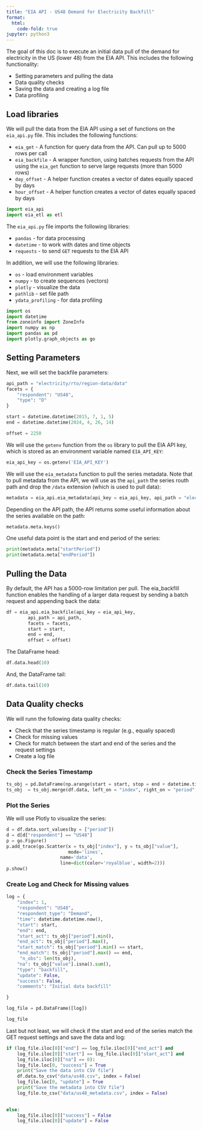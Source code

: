 ```yaml
---
title: "EIA API - US48 Demand for Electricity Backfill"
format:
  html:
    code-fold: true
jupyter: python3
---
```


The goal of this doc is to execute an initial data pull of the demand for electricity in the US (lower 48) from the EIA API. This includes the following functionality:

- Setting parameters and pulling the data
- Data quality checks
- Saving the data and creating a log file
- Data profiling

## Load libraries

We will pull the data from the EIA API using a set of functions on the `eia_api.py` file. This includes the following functions:

- `eia_get` - A function for query data from the API. Can pull up to 5000 rows per call
- `eia_backfile` - A wrapper function, using batches requests from the API using the `eia_get` function to serve large requests (more than 5000 rows)
- `day_offset` - A helper function creates a vector of dates equally spaced by days
- `hour_offset` - A helper function creates a vector of dates equally spaced by days


```python
import eia_api
import eia_etl as etl
```

The `eia_api.py` file imports the following libraries:

- `pandas` - for data processing
- `datetime` - to work with dates and time objects
- `requests` - to send `GET` requests to the EIA API

In addition, we will use the following libraries:

- `os` - load environment variables
- `numpy` - to create sequences (vectors)
- `plotly` - visualize the data
- `pathlib` - set file path
- `ydata_profiling` - for data profiling


```python
import os
import datetime
from zoneinfo import ZoneInfo
import numpy as np
import pandas as pd
import plotly.graph_objects as go
```


## Setting Parameters

Next, we will set the backfile parameters:
```python
api_path = "electricity/rto/region-data/data"
facets = {
    "respondent": "US48",
    "type": "D"
}

start = datetime.datetime(2015, 7, 1, 5)
end = datetime.datetime(2024, 4, 26, 14)

offset = 2250

```

We will use the `getenv` function from the `os` library to pull the EIA API key, which is stored as an environment variable named `EIA_API_KEY`:

```python
eia_api_key = os.getenv('EIA_API_KEY')
```

We will use the `eia_metadata` function to pull the series metadata. Note that to pull metadata from the API, we will use as the `api_path` the series routh path and drop the `/data` extension (which is used to pull data):

```python
metadata = eia_api.eia_metadata(api_key = eia_api_key, api_path = "electricity/rto/region-data/")
```

Depending on the API path, the API returns some useful information about the series available on the path:

```python
metadata.meta.keys()
```

One useful data point is the start and end period of the series:

```python
print(metadata.meta["startPeriod"])
print(metadata.meta["endPeriod"])
```

## Pulling the Data

By default, the API has a 5000-row limitation per pull. The eia_backfill function enables the handling of a larger data request by sending a batch request and appending back the data:

```python
df = eia_api.eia_backfile(api_key = eia_api_key, 
        api_path = api_path, 
        facets = facets, 
        start = start,
        end = end,
        offset = offset) 
```


The DataFrame head:
```python
df.data.head(10)
```

And, the DataFrame tail:
```python
df.data.tail(10)
```


## Data Quality checks

We will runn the following data quality checks:

- Check that the series timestamp is regular (e.g., equaliy spaced)
- Check for missing values
- Check for match between the start and end of the series and the request settings
- Create a log file 

### Check the Series Timestamp

```python
ts_obj = pd.DataFrame(np.arange(start = start, stop = end + datetime.timedelta(hours = 1), step = datetime.timedelta(hours = 1)).astype(datetime.datetime), columns=["index"])
ts_obj  = ts_obj.merge(df.data, left_on = "index", right_on = "period", how="left")
```

### Plot the Series

We will use Plotly to visualize the series:

```python
d = df.data.sort_values(by = ["period"])
d = d[d["respondent"] == "US48"]
p = go.Figure()
p.add_trace(go.Scatter(x = ts_obj["index"], y = ts_obj["value"],
                       mode='lines',
                    name='data',
                    line=dict(color='royalblue', width=2)))
p.show()
```


### Create Log and Check for Missing values

```python
log = {
    "index": 1,
    "respondent": "US48",
    "respondent_type": "Demand",
    "time": datetime.datetime.now(),
    "start": start,
    "end": end,
    "start_act": ts_obj["period"].min(),
    "end_act": ts_obj["period"].max(),
    "start_match": ts_obj["period"].min() == start, 
    "end_match": ts_obj["period"].max() == end, 
     "n_obs": len(ts_obj),
    "na": ts_obj["value"].isna().sum(),
    "type": "backfill",
    "update": False,
    "success": False,
    "comments": "Initial data backfill"

}

log_file = pd.DataFrame([log])

log_file
```


Last but not least, we will check if the start and end of the series match the GET request settings and save the data and log:
```python
if (log_file.iloc[0]["end"] == log_file.iloc[0]["end_act"] and 
    log_file.iloc[0]["start"] == log_file.iloc[0]["start_act"] and
    log_file.iloc[0]["na"] == 0):
    log_file.loc[0, "success"] = True
    print("Save the data into CSV file")
    df.data.to_csv("data/us48.csv", index = False)
    log_file.loc[0, "update"] = True
    print("Save the metadata into CSV file")
    log_file.to_csv("data/us48_metadata.csv", index = False)

    
else:
    log_file.iloc[0]["success"] = False
    log_file.iloc[0]["update"] = False
```

